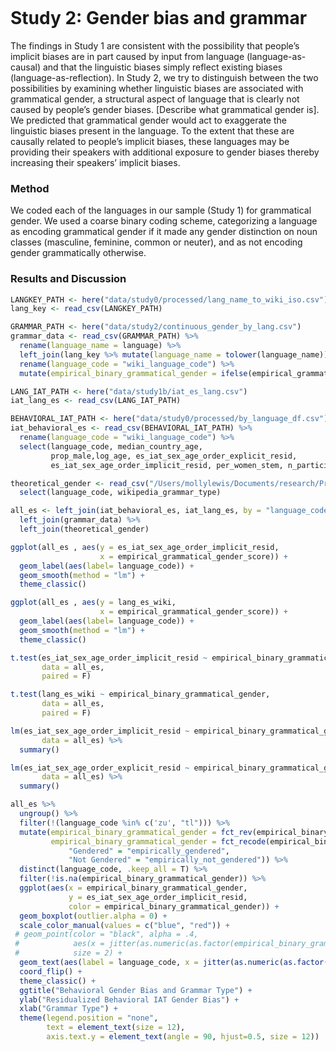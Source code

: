 ```r

```

# Study 2: Gender bias and grammar

The findings in Study 1 are consistent with the possibility that people's implicit biases are in part caused by input from language (language-as-causal) and that the linguistic biases simply reflect existing biases (language-as-reflection). In Study 2, we try to distinguish
between the two possibilities by examining whether linguistic biases are associated with grammatical gender, a structural aspect of language that is clearly not caused by people's gender biases. [Describe what grammatical gender is]. We predicted that grammatical gender would act to exaggerate the linguistic biases present in the language. To the extent that these are causally related to people's implicit biases, these languages may be providing their speakers with additional exposure to gender biases thereby increasing their speakers' implicit biases.


### Method

We coded each of the  languages in our sample (Study 1) for grammatical gender. We used a coarse binary coding scheme, categorizing a language as encoding
grammatical gender if it made any gender distinction on noun classes
(masculine, feminine, common or neuter), and as not encoding gender
grammatically otherwise. 


### Results and Discussion

```r

LANGKEY_PATH <- here("data/study0/processed/lang_name_to_wiki_iso.csv")
lang_key <- read_csv(LANGKEY_PATH)

GRAMMAR_PATH <- here("data/study2/continuous_gender_by_lang.csv")
grammar_data <- read_csv(GRAMMAR_PATH) %>%
  rename(language_name = language) %>%
  left_join(lang_key %>% mutate(language_name = tolower(language_name))) %>%
  rename(language_code = "wiki_language_code") %>%
  mutate(empirical_binary_grammatical_gender = ifelse(empirical_grammatical_gender_score > 0, "empirically_gendered", "empirically_not_gendered"))

LANG_IAT_PATH <- here("data/study1b/iat_es_lang.csv")
iat_lang_es <- read_csv(LANG_IAT_PATH)

BEHAVIORAL_IAT_PATH <- here("data/study0/processed/by_language_df.csv")
iat_behavioral_es <- read_csv(BEHAVIORAL_IAT_PATH) %>%
  rename(language_code = "wiki_language_code") %>%
  select(language_code, median_country_age, 
         prop_male,log_age, es_iat_sex_age_order_explicit_resid,
         es_iat_sex_age_order_implicit_resid, per_women_stem, n_participants)

theoretical_gender <- read_csv("/Users/mollylewis/Documents/research/Projects/1_in_progress/IATLANG/exploratory_analyses/10_grammatical_gender/gender_grammar.csv") %>%
  select(language_code, wikipedia_grammar_type)

all_es <- left_join(iat_behavioral_es, iat_lang_es, by = "language_code") %>%
  left_join(grammar_data) %>%
  left_join(theoretical_gender) 
```

```r
ggplot(all_es , aes(y = es_iat_sex_age_order_implicit_resid, 
                    x = empirical_grammatical_gender_score)) +
  geom_label(aes(label= language_code)) +
  geom_smooth(method = "lm") +
  theme_classic()

ggplot(all_es , aes(y = lang_es_wiki, 
                    x = empirical_grammatical_gender_score)) +
  geom_label(aes(label= language_code)) +
  geom_smooth(method = "lm") +
  theme_classic()

t.test(es_iat_sex_age_order_implicit_resid ~ empirical_binary_grammatical_gender , 
       data = all_es,
       paired = F)

t.test(lang_es_wiki ~ empirical_binary_grammatical_gender, 
       data = all_es,
       paired = F)

lm(es_iat_sex_age_order_implicit_resid ~ empirical_binary_grammatical_gender + median_country_age, 
       data = all_es) %>%
  summary()

lm(es_iat_sex_age_order_explicit_resid ~ empirical_binary_grammatical_gender + median_country_age, 
       data = all_es) %>%
  summary()
```


```r


all_es %>%
  ungroup() %>%
  filter(!(language_code %in% c('zu', "tl"))) %>%
  mutate(empirical_binary_grammatical_gender = fct_rev(empirical_binary_grammatical_gender),
         empirical_binary_grammatical_gender = fct_recode(empirical_binary_grammatical_gender, 
             "Gendered" = "empirically_gendered", 
             "Not Gendered" = "empirically_not_gendered")) %>%
  distinct(language_code, .keep_all = T) %>%
  filter(!is.na(empirical_binary_grammatical_gender)) %>%
  ggplot(aes(x = empirical_binary_grammatical_gender,  
             y = es_iat_sex_age_order_implicit_resid,
             color = empirical_binary_grammatical_gender)) +
  geom_boxplot(outlier.alpha = 0) +
  scale_color_manual(values = c("blue", "red")) +
 # geom_point(color = "black", alpha = .4,
 #            aes(x = jitter(as.numeric(as.factor(empirical_binary_grammatical_gender)), .5)), 
 #            size = 2) +
  geom_text(aes(label = language_code, x = jitter(as.numeric(as.factor(empirical_binary_grammatical_gender)), .5)), color = "black", size = 3) +
  coord_flip() +
  theme_classic() +
  ggtitle("Behavioral Gender Bias and Grammar Type") +
  ylab("Residualized Behavioral IAT Gender Bias") +
  xlab("Grammar Type") +
  theme(legend.position = "none",
        text = element_text(size = 12),
        axis.text.y = element_text(angle = 90, hjust=0.5, size = 12))
```




 
